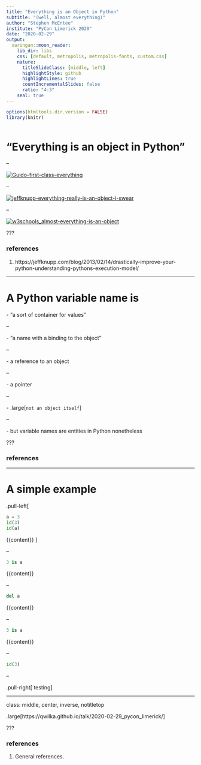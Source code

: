 ```yaml
---
title: "Everything is an Object in Python"
subtitle: "(well, almost everything)"
author: "Stephen McEntee"
institute: "PyCon Limerick 2020"
date: "2020-02-29"
output:
  xaringan::moon_reader:
    lib_dir: libs
    css: [default, metropolis, metropolis-fonts, custom.css]
    nature:
      titleSlideClass: [middle, left]
      highlightStyle: github
      highlightLines: true
      countIncrementalSlides: false
      ratio: "4:3"
    seal: true
---
```



```r
options(htmltools.dir.version = FALSE)
library(knitr)
```

```python
```


# "Everything is an object in Python"

--

[![Guido-first-class-everything](assets/2009_Guido_first-class-everything2.png)](https://python-history.blogspot.com/2009/02/first-class-everything.html)


--

[![jeffknupp-everything-really-is-an-object-i-swear](assets/jeffknupp_everything-really-is-an-object2.png)](https://jeffknupp.com/blog/2013/02/14/drastically-improve-your-python-understanding-pythons-execution-model/)

--

[![w3schools_almost-everything-is-an-object](assets/w3schools_almost-everything-is-an-object2.png)](https://www.w3schools.com/python/python_classes.asp)


???

### references

1. https://jeffknupp.com/blog/2013/02/14/drastically-improve-your-python-understanding-pythons-execution-model/



---

# A Python variable name is

\- "a sort of container for values"

--

\- "a name with a binding to the object"

--

\- a reference to an object

--

\- a pointer

--

\- .large[`not an object itself`]


--

\- but variable names are entities in Python nonetheless

???



### references

---

# A simple example

.pull-left[
```python
a = 3
id(3)
id(a)
```
{{content}}
]


--

```python
3 is a
```
{{content}}

--

```python
del a
```
{{content}}

--

```python
3 is a
```
{{content}}

--

```python
id(3)
```

--

.pull-right[
testing
]


---
class: middle, center, inverse, notitletop

.large[https://qwilka.github.io/talk/2020-02-29_pycon_limerick/]



???

### references

1. General references.
